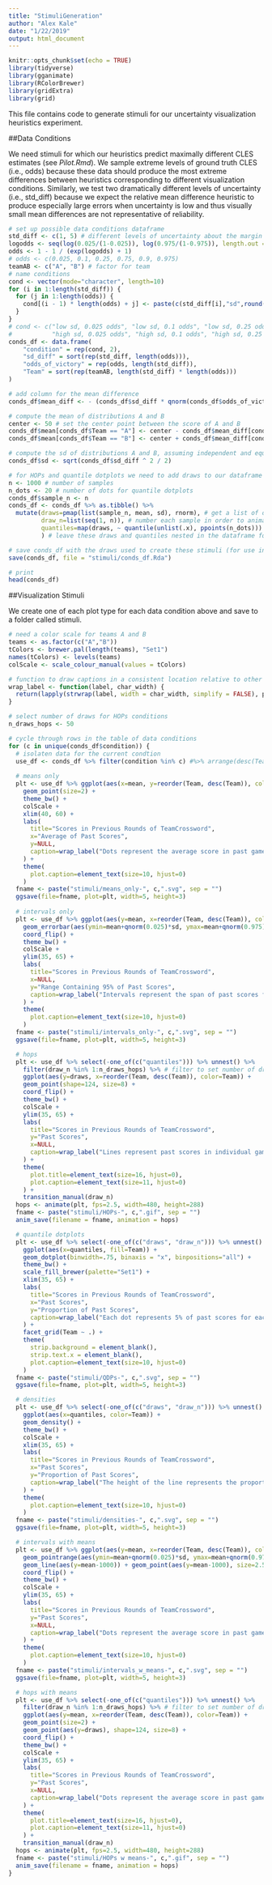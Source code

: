 ```yaml
---
title: "StimuliGeneration"
author: "Alex Kale"
date: "1/22/2019"
output: html_document
---
```


```r
knitr::opts_chunk$set(echo = TRUE)
library(tidyverse)
library(gganimate)
library(RColorBrewer)
library(gridExtra)
library(grid)
```

This file contains code to generate stimuli for our uncertainty visualization heuristics experiment.

##Data Conditions

We need stimuli for which our heuristics predict maximally different CLES estimates (see _Pilot.Rmd_). We sample extreme levels of ground truth CLES (i.e., odds) because these data should produce the most extreme differences between heuristics corresponding to different visualization conditions. Similarly, we test two dramatically different levels of uncertainty (i.e., std_diff) because we expect the relative mean difference heuristic to produce especially large errors when uncertainty is low and thus visually small mean differences are not representative of reliability.

```r
# set up possible data conditions dataframe
std_diff <- c(1, 5) # different levels of uncertainty about the margin of victory
logodds <- seq(log(0.025/(1-0.025)), log(0.975/(1-0.975)), length.out = 10) # linear sampling of log odds for ground truth Pr(A > B)
odds <- 1 - 1 / (exp(logodds) + 1)
# odds <- c(0.025, 0.1, 0.25, 0.75, 0.9, 0.975)
teamAB <- c("A", "B") # factor for team
# name conditions
cond <- vector(mode="character", length=10)
for (i in 1:length(std_diff)) {
  for (j in 1:length(odds)) {
    cond[(i - 1) * length(odds) + j] <- paste(c(std_diff[i],"sd",round(odds[j], 3),"odds"), collapse="_")
  }
}
# cond <- c("low sd, 0.025 odds", "low sd, 0.1 odds", "low sd, 0.25 odds", "low sd, 0.75 odds", "low sd, 0.9 odds", "low sd, 0.975 odds",
#           "high sd, 0.025 odds", "high sd, 0.1 odds", "high sd, 0.25 odds", "high sd, 0.75 odds", "high sd, 0.9 odds", "high sd, 0.975 odds")
conds_df <- data.frame(
    "condition" = rep(cond, 2),
    "sd_diff" = sort(rep(std_diff, length(odds))),
    "odds_of_victory" = rep(odds, length(std_diff)),
    "Team" = sort(rep(teamAB, length(std_diff) * length(odds)))
)

# add column for the mean difference
conds_df$mean_diff <- - (conds_df$sd_diff * qnorm(conds_df$odds_of_victory)) # mean(B - A)

# compute the mean of distributions A and B
center <- 50 # set the center point between the score of A and B
conds_df$mean[conds_df$Team == "A"] <- center - conds_df$mean_diff[conds_df$Team == "A"] / 2
conds_df$mean[conds_df$Team == "B"] <- center + conds_df$mean_diff[conds_df$Team == "B"] / 2

# compute the sd of distributions A and B, assuming independent and equal variances
conds_df$sd <- sqrt(conds_df$sd_diff ^ 2 / 2)

# for HOPs and quantile dotplots we need to add draws to our dataframe
n <- 1000 # number of samples
n_dots <- 20 # number of dots for quantile dotplots
conds_df$sample_n <- n
conds_df <- conds_df %>% as.tibble() %>%
  mutate(draws=pmap(list(sample_n, mean, sd), rnorm), # get a list of draws from the distribution for each condition
         draw_n=list(seq(1, n)), # number each sample in order to animate multiple views simultaneously
         quantiles=map(draws, ~ quantile(unlist(.x), ppoints(n_dots))) # use draw to get quantiles
         ) # leave these draws and quantiles nested in the dataframe for later use since they are not relevant to most visualizations

# save conds_df with the draws used to create these stimuli (for use in analysis)
save(conds_df, file = "stimuli/conds_df.Rda")

# print
head(conds_df)
```

##Visualization Stimuli

We create one of each plot type for each data condition above and save to a folder called stimuli.

```r
# need a color scale for teams A and B
teams <- as.factor(c("A","B"))
tColors <- brewer.pal(length(teams), "Set1")
names(tColors) <- levels(teams)
colScale <- scale_colour_manual(values = tColors)
```
```r
# function to draw captions in a consistent location relative to other text
wrap_label <- function(label, char_width) {
  return(lapply(strwrap(label, width = char_width, simplify = FALSE), paste, collapse="\n"))
}
```


```r
# select number of draws for HOPs conditions
n_draws_hops <- 50

# cycle through rows in the table of data conditions
for (c in unique(conds_df$condition)) {
  # isolaten data for the current condtion
  use_df <- conds_df %>% filter(condition %in% c) #%>% arrange(desc(Team))
  
  # means only
  plt <- use_df %>% ggplot(aes(x=mean, y=reorder(Team, desc(Team)), color=Team)) +
    geom_point(size=2) +
    theme_bw() +
    colScale +
    xlim(40, 60) +
    labs(
      title="Scores in Previous Rounds of TeamCrossword",
      x="Average of Past Scores",
      y=NULL,
      caption=wrap_label("Dots represent the average score in past games for each team.", 67)
    ) +
    theme(
      plot.caption=element_text(size=10, hjust=0)
    )
  fname <- paste("stimuli/means_only-", c,".svg", sep = "")
  ggsave(file=fname, plot=plt, width=5, height=3)
  
  # intervals only
  plt <- use_df %>% ggplot(aes(y=mean, x=reorder(Team, desc(Team)), color=Team)) +
    geom_errorbar(aes(ymin=mean+qnorm(0.025)*sd, ymax=mean+qnorm(0.975)*sd, width=0)) +
    coord_flip() +
    theme_bw() +
    colScale +
    ylim(35, 65) +
    labs(
      title="Scores in Previous Rounds of TeamCrossword",
      x=NULL,
      y="Range Containing 95% of Past Scores",
      caption=wrap_label("Intervals represent the span of past scores for 95% of games played by each team.", 67)
    ) +
    theme(
      plot.caption=element_text(size=10, hjust=0)
    )
  fname <- paste("stimuli/intervals_only-", c,".svg", sep = "")
  ggsave(file=fname, plot=plt, width=5, height=3)

  # hops
  plt <- use_df %>% select(-one_of(c("quantiles"))) %>% unnest() %>%
    filter(draw_n %in% 1:n_draws_hops) %>% # filter to set number of draws
    ggplot(aes(y=draws, x=reorder(Team, desc(Team)), color=Team)) +
    geom_point(shape=124, size=8) +
    coord_flip() +
    theme_bw() +
    colScale +
    ylim(35, 65) +
    labs(
      title="Scores in Previous Rounds of TeamCrossword",
      y="Past Scores",
      x=NULL,
      caption=wrap_label("Lines represent past scores in individual games for each team.", 80)
    ) +
    theme(
      plot.title=element_text(size=16, hjust=0),
      plot.caption=element_text(size=11, hjust=0)
    ) +
    transition_manual(draw_n)
  hops <- animate(plt, fps=2.5, width=480, height=288)
  fname <- paste("stimuli/HOPs-", c,".gif", sep = "")
  anim_save(filename = fname, animation = hops)

  # quantile dotplots
  plt <- use_df %>% select(-one_of(c("draws", "draw_n"))) %>% unnest() %>%
    ggplot(aes(x=quantiles, fill=Team)) +
    geom_dotplot(binwidth=.75, binaxis = "x", binpositions="all") +
    theme_bw() +
    scale_fill_brewer(palette="Set1") +
    xlim(35, 65) +
    labs(
      title="Scores in Previous Rounds of TeamCrossword",
      x="Past Scores",
      y="Proportion of Past Scores",
      caption=wrap_label("Each dot represents 5% of past scores for each team.", 67)
    ) +
    facet_grid(Team ~ .) +
    theme(
      strip.background = element_blank(),
      strip.text.x = element_blank(),
      plot.caption=element_text(size=10, hjust=0)
    )
  fname <- paste("stimuli/QDPs-", c,".svg", sep = "")
  ggsave(file=fname, plot=plt, width=5, height=3)

  # densities
  plt <- use_df %>% select(-one_of(c("draws", "draw_n"))) %>% unnest() %>%
    ggplot(aes(x=quantiles, color=Team)) +
    geom_density() +
    theme_bw() +
    colScale +
    xlim(35, 65) +
    labs(
      title="Scores in Previous Rounds of TeamCrossword",
      x="Past Scores",
      y="Proportion of Past Scores",
      caption=wrap_label("The height of the line represents the proportion of past scores for each team.", 67)
    ) + 
    theme(
      plot.caption=element_text(size=10, hjust=0)
    )
  fname <- paste("stimuli/densities-", c,".svg", sep = "")
  ggsave(file=fname, plot=plt, width=5, height=3)

  # intervals with means
  plt <- use_df %>% ggplot(aes(y=mean, x=reorder(Team, desc(Team)), color=Team)) +
    geom_pointrange(aes(ymin=mean+qnorm(0.025)*sd, ymax=mean+qnorm(0.975)*sd), show.legend=FALSE) +
    geom_line(aes(y=mean-1000)) + geom_point(aes(y=mean-1000), size=2.5) + # hack to get legend symbols oriented properly
    coord_flip() +
    theme_bw() +
    colScale +
    ylim(35, 65) +
    labs(
      title="Scores in Previous Rounds of TeamCrossword",
      y="Past Scores",
      x=NULL,
      caption=wrap_label("Dots represent the average score in past games for each team, and intervals represent the span of past scores for 95% of games.", 67)
    ) +
    theme(
      plot.caption=element_text(size=10, hjust=0)
    )
  fname <- paste("stimuli/intervals_w_means-", c,".svg", sep = "")
  ggsave(file=fname, plot=plt, width=5, height=3)

  # hops with means
  plt <- use_df %>% select(-one_of(c("quantiles"))) %>% unnest() %>%
    filter(draw_n %in% 1:n_draws_hops) %>% # filter to set number of draws
    ggplot(aes(y=mean, x=reorder(Team, desc(Team)), color=Team)) +
    geom_point(size=2) +
    geom_point(aes(y=draws), shape=124, size=8) +
    coord_flip() +
    theme_bw() +
    colScale +
    ylim(35, 65) +
    labs(
      title="Scores in Previous Rounds of TeamCrossword",
      y="Past Scores",
      x=NULL,
      caption=wrap_label("Dots represent the average score in past games for each team, and lines represent past scores in individual games.", 80)
    ) +
    theme(
      plot.title=element_text(size=16, hjust=0),
      plot.caption=element_text(size=11, hjust=0)
    ) +
    transition_manual(draw_n)
  hops <- animate(plt, fps=2.5, width=480, height=288)
  fname <- paste("stimuli/HOPs w means-", c,".gif", sep = "")
  anim_save(filename = fname, animation = hops)
}
```
